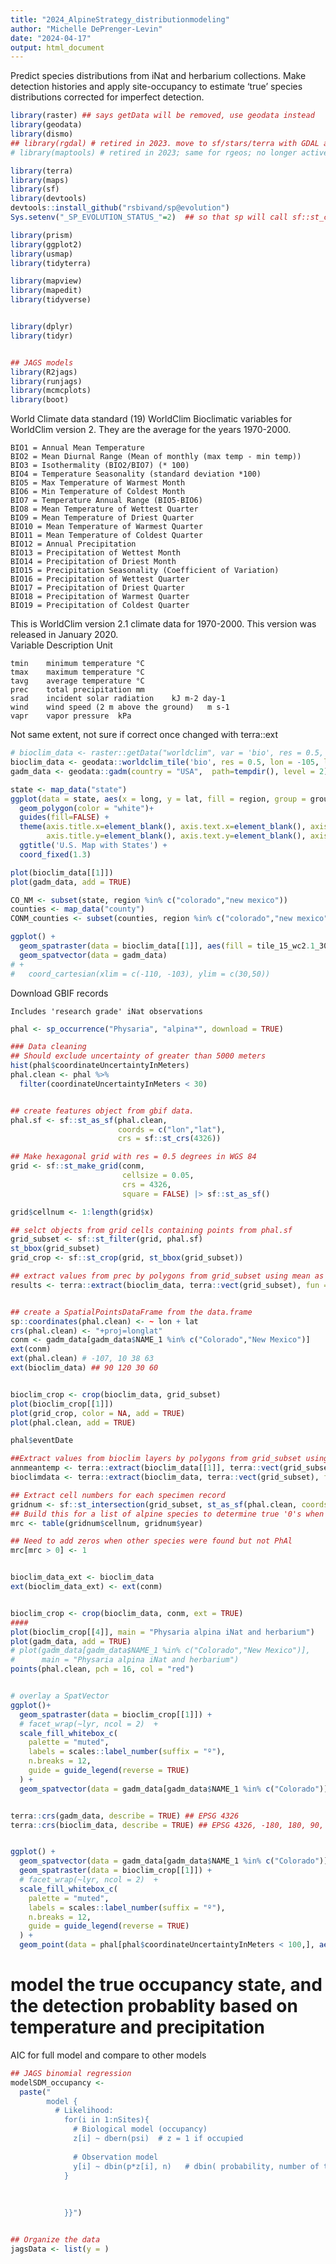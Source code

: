```yaml
---
title: "2024_AlpineStrategy_distributionmodeling"
author: "Michelle DePrenger-Levin"
date: "2024-04-17"
output: html_document
---
```



Predict species distributions from iNat and herbarium collections. Make detection histories and apply site-occupancy to estimate 'true' species distributions corrected for imperfect detection.    

```r

library(raster) ## says getData will be removed, use geodata instead
library(geodata)
library(dismo)
## library(rgdal) # retired in 2023. move to sf/stars/terra with GDAL and PROJ
# library(maptools) # retired in 2023; same for rgeos; no longer active maintainer

library(terra)
library(maps)
library(sf)
library(devtools)
devtools::install_github("rsbivand/sp@evolution")
Sys.setenv("_SP_EVOLUTION_STATUS_"=2)  ## so that sp will call sf::st_crs() to validate coordinate reference system

library(prism)
library(ggplot2)
library(usmap)
library(tidyterra)

library(mapview)
library(mapedit)
library(tidyverse)


library(dplyr)
library(tidyr)


## JAGS models
library(R2jags)
library(runjags)
library(mcmcplots)
library(boot)
```


World Climate data
 standard (19) WorldClim Bioclimatic variables for WorldClim version 2. They are the average for the years 1970-2000.

    BIO1 = Annual Mean Temperature  
    BIO2 = Mean Diurnal Range (Mean of monthly (max temp - min temp))  
    BIO3 = Isothermality (BIO2/BIO7) (* 100)  
    BIO4 = Temperature Seasonality (standard deviation *100)  
    BIO5 = Max Temperature of Warmest Month  
    BIO6 = Min Temperature of Coldest Month  
    BIO7 = Temperature Annual Range (BIO5-BIO6)   
    BIO8 = Mean Temperature of Wettest Quarter  
    BIO9 = Mean Temperature of Driest Quarter  
    BIO10 = Mean Temperature of Warmest Quarter  
    BIO11 = Mean Temperature of Coldest Quarter  
    BIO12 = Annual Precipitation  
    BIO13 = Precipitation of Wettest Month  
    BIO14 = Precipitation of Driest Month  
    BIO15 = Precipitation Seasonality (Coefficient of Variation)  
    BIO16 = Precipitation of Wettest Quarter  
    BIO17 = Precipitation of Driest Quarter  
    BIO18 = Precipitation of Warmest Quarter  
    BIO19 = Precipitation of Coldest Quarter   
    
    
This is WorldClim version 2.1 climate data for 1970-2000. This version was released in January 2020.       
Variable	Description	Unit    

    tmin	minimum temperature	°C    
    tmax	maximum temperature	°C    
    tavg	average temperature	°C    
    prec	total precipitation	mm    
    srad	incident solar radiation	kJ m-2 day-1    
    wind	wind speed (2 m above the ground)	m s-1   
    vapr	vapor pressure	kPa   


Not same extent, not sure if correct once changed with terra::ext
```r

# bioclim_data <- raster::getData("worldclim", var = 'bio', res = 0.5, lon = 105, lat = 40)
bioclim_data <- geodata::worldclim_tile('bio', res = 0.5, lon = -105, lat = 40, path=tempdir())
gadm_data <- geodata::gadm(country = "USA",  path=tempdir(), level = 2)

state <- map_data("state")
ggplot(data = state, aes(x = long, y = lat, fill = region, group = group))+
  geom_polygon(color = "white")+ 
  guides(fill=FALSE) + 
  theme(axis.title.x=element_blank(), axis.text.x=element_blank(), axis.ticks.x=element_blank(),
        axis.title.y=element_blank(), axis.text.y=element_blank(), axis.ticks.y=element_blank()) + 
  ggtitle('U.S. Map with States') + 
  coord_fixed(1.3)

plot(bioclim_data[[1]])
plot(gadm_data, add = TRUE)

CO_NM <- subset(state, region %in% c("colorado","new mexico"))
counties <- map_data("county")
CONM_counties <- subset(counties, region %in% c("colorado","new mexico"))

ggplot() +
  geom_spatraster(data = bioclim_data[[1]], aes(fill = tile_15_wc2.1_30s_bio_1))+
  geom_spatvector(data = gadm_data) 
# +
#   coord_cartesian(xlim = c(-110, -103), ylim = c(30,50))

```


Download GBIF records   
    
    Includes 'research grade' iNat observations
```r
phal <- sp_occurrence("Physaria", "alpina*", download = TRUE)

### Data cleaning
## Should exclude uncertainty of greater than 5000 meters
hist(phal$coordinateUncertaintyInMeters)
phal.clean <- phal %>%
  filter(coordinateUncertaintyInMeters < 30)


## create features object from gbif data. 
phal.sf <- sf::st_as_sf(phal.clean,
                        coords = c("lon","lat"),
                        crs = sf::st_crs(4326))

## Make hexagonal grid with res = 0.5 degrees in WGS 84
grid <- sf::st_make_grid(conm,
                         cellsize = 0.05,
                         crs = 4326,
                         square = FALSE) |> sf::st_as_sf()

grid$cellnum <- 1:length(grid$x)

## selct objects from grid cells containing points from phal.sf 
grid_subset <- sf::st_filter(grid, phal.sf)
st_bbox(grid_subset)
grid_crop <- sf::st_crop(grid, st_bbox(grid_subset))

## extract values from prec by polygons from grid_subset using mean as aggregate
results <- terra::extract(bioclim_data, terra::vect(grid_subset), fun = mean)


## create a SpatialPointsDataFrame from the data.frame
sp::coordinates(phal.clean) <- ~ lon + lat
crs(phal.clean) <- "+proj=longlat"
conm <- gadm_data[gadm_data$NAME_1 %in% c("Colorado","New Mexico")]
ext(conm)
ext(phal.clean) # -107, 10 38 63
ext(bioclim_data) ## 90 120 30 60


bioclim_crop <- crop(bioclim_data, grid_subset)
plot(bioclim_crop[[1]])
plot(grid_crop, color = NA, add = TRUE)
plot(phal.clean, add = TRUE)

phal$eventDate

##Extract values from bioclim layers by polygons from grid_subset using mean as aggregate
annmeantemp <- terra::extract(bioclim_data[[1]], terra::vect(grid_subset), fun = mean)
bioclimdata <- terra::extract(bioclim_data, terra::vect(grid_subset), fun = mean)

## Extract cell numbers for each specimen record
gridnum <- sf::st_intersection(grid_subset, st_as_sf(phal.clean, coords = c("lat","lon")))
## Build this for a list of alpine species to determine true '0's when someone made an observation in the area but didn't make a target species observation compared to no effort where no observations made in that cell in that year. 
mrc <- table(gridnum$cellnum, gridnum$year)

## Need to add zeros when other species were found but not PhAl
mrc[mrc > 0] <- 1


bioclim_data_ext <- bioclim_data
ext(bioclim_data_ext) <- ext(conm) 


bioclim_crop <- crop(bioclim_data, conm, ext = TRUE)
#### 
plot(bioclim_crop[[4]], main = "Physaria alpina iNat and herbarium")
plot(gadm_data, add = TRUE)
# plot(gadm_data[gadm_data$NAME_1 %in% c("Colorado","New Mexico")],
#      main = "Physaria alpina iNat and herbarium")
points(phal.clean, pch = 16, col = "red")


# overlay a SpatVector
ggplot()+
  geom_spatraster(data = bioclim_crop[[1]]) +
  # facet_wrap(~lyr, ncol = 2)  +
  scale_fill_whitebox_c(
    palette = "muted",
    labels = scales::label_number(suffix = "º"),
    n.breaks = 12,
    guide = guide_legend(reverse = TRUE)
  ) +
  geom_spatvector(data = gadm_data[gadm_data$NAME_1 %in% c("Colorado")], aes(fill = NAME_1, alpha = 0.5))


terra::crs(gadm_data, describe = TRUE) ## EPSG 4326
terra::crs(bioclim_data, describe = TRUE) ## EPSG 4326, -180, 180, 90, -90


ggplot() +
  geom_spatvector(data = gadm_data[gadm_data$NAME_1 %in% c("Colorado")], aes(alpha = 0.05)) +
  geom_spatraster(data = bioclim_crop[[1]]) +
  # facet_wrap(~lyr, ncol = 2)  +
  scale_fill_whitebox_c(
    palette = "muted",
    labels = scales::label_number(suffix = "º"),
    n.breaks = 12,
    guide = guide_legend(reverse = TRUE)
  ) +
  geom_point(data = phal[phal$coordinateUncertaintyInMeters < 100,], aes(x= lon, y=lat)) 

```


# model the true occupancy state, and the detection probablity based on temperature and precipitation   
AIC for full model and compare to other models   
```r

## JAGS binomial regression 
modelSDM_occupancy <- 
  paste("
        model {
          # Likelihood:
            for(i in 1:nSites){
              # Biological model (occupancy)
              z[i] ~ dbern(psi)  # z = 1 if occupied
              
              # Observation model
              y[i] ~ dbin(p*z[i], n)   # dbin( probability, number of trials)
            }
            
            
        
            }}")


## Organize the data
jagsData <- list(y = )

```


